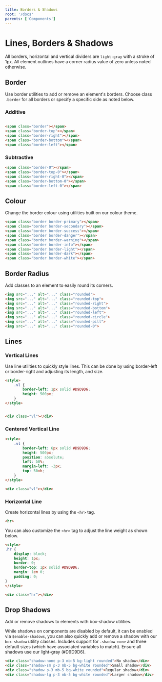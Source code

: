 ```yaml
---
title: Borders & Shadows
root: '/docs'
parents: ['Components']
---
```



# Lines, Borders & Shadows

All borders, horizontal and vertical dividers are `light-gray` with a stroke of 1px. All element outlines have a corner radius value of zero unless noted otherwise.


## Border

Use border utilities to add or remove an element's borders. Choose class `.border` for all borders or specify a specific side as noted below.

### Additive

```html

<span class="border"></span>
<span class="border-top"></span>
<span class="border-right"></span>
<span class="border-bottom"></span>
<span class="border-left"></span>

```

### Subtractive

```html
<span class="border-0"></span>
<span class="border-top-0"></span>
<span class="border-right-0"></span>
<span class="border-bottom-0"></span>
<span class="border-left-0"></span>
```

## Colour

Change the border colour using utilities built on our colour theme.


```html
<span class="border border-primary"></span>
<span class="border border-secondary"></span>
<span class="border border-success"></span>
<span class="border border-danger"></span>
<span class="border border-warning"></span>
<span class="border border-info"></span>
<span class="border border-light"></span>
<span class="border border-dark"></span>
<span class="border border-white"></span>
```

## Border Radius

Add classes to an element to easily round its corners.


```html
<img src="..." alt="..." class="rounded">
<img src="..." alt="..." class="rounded-top">
<img src="..." alt="..." class="rounded-right">
<img src="..." alt="..." class="rounded-bottom">
<img src="..." alt="..." class="rounded-left">
<img src="..." alt="..." class="rounded-circle">
<img src="..." alt="..." class="rounded-pill">
<img src="..." alt="..." class="rounded-0">
```


## Lines

### Vertical Lines

Use line utilities to quickly style lines. This can be done by using border-left or border-right and adjusting its length, and size.

```html
<style>
    .vl {
        border-left: 1px solid #D9D9D6;
        height: 500px;
    }
</style>


<div class="vl"></div>
```



### Centered Vertical Line

```html
<style>
    .vl {
        border-left: 6px solid #D9D9D6;
        height: 500px;
        position: absolute;
        left: 50%;
        margin-left: -3px;
        top: 50vh;
    }
</style>

<div class="vl"></div>
```


### Horizontal Line

Create horizontal lines by using the `<hr>` tag. 

```html
<hr>
```
You can also customize the `<hr>` tag to adjust the line weight as shown below.

```html
<style>
.hr {
    display: block;
    height: 1px;
    border: 0;
    border-top: 1px solid #D9D9D6;
    margin: 1em 0;
    padding: 0;
}
</style>

<div class="hr"></div>
```

## Drop Shadows
Add or remove shadows to elements with box-shadow utilities.

While shadows on components are disabled by default, it can be enabled via `$enable-shadows`, you can also quickly add or remove a shadow with our `box-shadow` utility classes. Includes support for `.shadow-none` and three default sizes (which have associated variables to match). Ensure all shadows use our light-gray (#D9D9D6).

```html
<div class="shadow-none p-3 mb-5 bg-light rounded">No shadow</div>
<div class="shadow-sm p-3 mb-5 bg-white rounded">Small shadow</div>
<div class="shadow p-3 mb-5 bg-white rounded">Regular shadow</div>
<div class="shadow-lg p-3 mb-5 bg-white rounded">Larger shadow</div>
```







